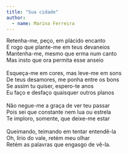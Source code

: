 ```yaml
---
title: "Sua cidade"
author: 
  - name: Marina Ferreira
---
```


| Retenha-me, peço, em plácido encanto 
| E rogo que plante-me em teus devaneios 
| Mantenha-me, mesmo que erma num canto 
| Mas insto que ora permita esse anseio
| 
| Esqueça-me em cores, mas leve-me em sons
| De teus desamores, me ponha entre os bons
| Se assim tu quiser, espero-te anos 
| Eu faço e desfaço quaisquer outros planos 
| 
| Não negue-me a graça de ver teu passar
| Pois sei que constante nem lua ou estrela 
| Te imploro, somente, que deixe-me estar 
| 
| Queimando, teimando em tentar entendê-la
| Oh, lírio do vale, retém meu olhar 
| Retém as palavras que engasgo de vê-la.

<a href="https://instagram.com/marinasoeu"><i class="bi bi-instagram"></i></a>
